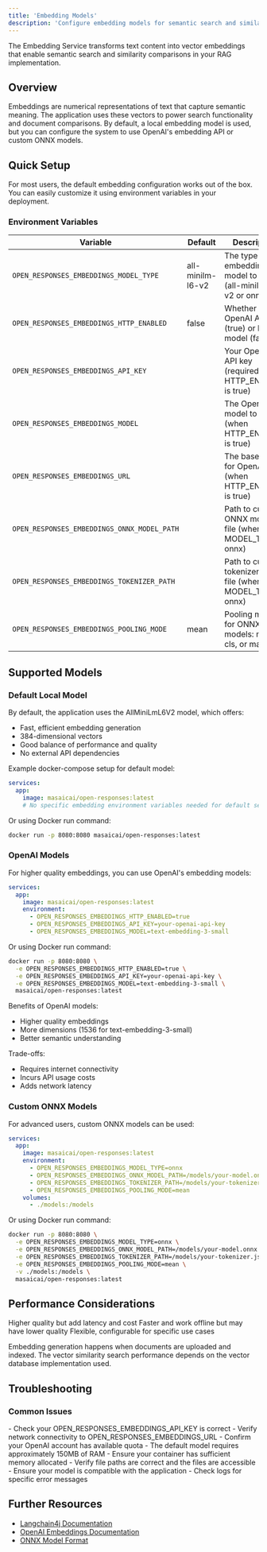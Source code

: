 ```yaml
---
title: 'Embedding Models'
description: 'Configure embedding models for semantic search and similarity comparisons'
---
```


The Embedding Service transforms text content into vector embeddings that enable semantic search and similarity comparisons in your RAG implementation.

## Overview

Embeddings are numerical representations of text that capture semantic meaning. The application uses these vectors to power search functionality and document comparisons. By default, a local embedding model is used, but you can configure the system to use OpenAI's embedding API or custom ONNX models.

## Quick Setup

For most users, the default embedding configuration works out of the box. You can easily customize it using environment variables in your deployment.

### Environment Variables

<div className="my-6 overflow-auto max-w-full">
  <Frame caption="Embedding Configuration Options">
    <table className="w-full text-sm" style={{ borderCollapse: "separate", borderRadius: "4px", overflow: "hidden" }}>
      <thead>
        <tr className="bg-gray-200 dark:bg-gray-800">
          <th className="border border-gray-300 p-2" style={{ borderTopLeftRadius: "4px" }}>Variable</th>
          <th className="border border-gray-300 p-2">Default</th>
          <th className="border border-gray-300 p-2" style={{ borderTopRightRadius: "4px" }}>Description</th>
        </tr>
      </thead>
      <tbody>
        <tr>
          <td className="border border-gray-300 p-2"><code>OPEN_RESPONSES_EMBEDDINGS_MODEL_TYPE</code></td>
          <td className="border border-gray-300 p-2">all-minilm-l6-v2</td>
          <td className="border border-gray-300 p-2">The type of embedding model to use (all-minilm-l6-v2 or onnx)</td>
        </tr>
        <tr className="bg-gray-100 dark:bg-gray-700">
          <td className="border border-gray-300 p-2"><code>OPEN_RESPONSES_EMBEDDINGS_HTTP_ENABLED</code></td>
          <td className="border border-gray-300 p-2">false</td>
          <td className="border border-gray-300 p-2">Whether to use OpenAI API (true) or local model (false)</td>
        </tr>
        <tr>
          <td className="border border-gray-300 p-2"><code>OPEN_RESPONSES_EMBEDDINGS_API_KEY</code></td>
          <td className="border border-gray-300 p-2"></td>
          <td className="border border-gray-300 p-2">Your OpenAI API key (required when HTTP_ENABLED is true)</td>
        </tr>
        <tr className="bg-gray-100 dark:bg-gray-700">
          <td className="border border-gray-300 p-2"><code>OPEN_RESPONSES_EMBEDDINGS_MODEL</code></td>
          <td className="border border-gray-300 p-2"></td>
          <td className="border border-gray-300 p-2">The OpenAI model to use (when HTTP_ENABLED is true)</td>
        </tr>
        <tr>
          <td className="border border-gray-300 p-2"><code>OPEN_RESPONSES_EMBEDDINGS_URL</code></td>
          <td className="border border-gray-300 p-2"></td>
          <td className="border border-gray-300 p-2">The base URL for OpenAI API (when HTTP_ENABLED is true)</td>
        </tr>
        <tr className="bg-gray-100 dark:bg-gray-700">
          <td className="border border-gray-300 p-2"><code>OPEN_RESPONSES_EMBEDDINGS_ONNX_MODEL_PATH</code></td>
          <td className="border border-gray-300 p-2"></td>
          <td className="border border-gray-300 p-2">Path to custom ONNX model file (when MODEL_TYPE is onnx)</td>
        </tr>
        <tr>
          <td className="border border-gray-300 p-2"><code>OPEN_RESPONSES_EMBEDDINGS_TOKENIZER_PATH</code></td>
          <td className="border border-gray-300 p-2"></td>
          <td className="border border-gray-300 p-2">Path to custom tokenizer JSON file (when MODEL_TYPE is onnx)</td>
        </tr>
        <tr className="bg-gray-100 dark:bg-gray-700">
          <td className="border border-gray-300 p-2" style={{ borderBottomLeftRadius: "4px" }}><code>OPEN_RESPONSES_EMBEDDINGS_POOLING_MODE</code></td>
          <td className="border border-gray-300 p-2">mean</td>
          <td className="border border-gray-300 p-2" style={{ borderBottomRightRadius: "4px" }}>Pooling mode for ONNX models: mean, cls, or max</td>
        </tr>
      </tbody>
    </table>
  </Frame>
</div>

## Supported Models

### Default Local Model

By default, the application uses the AllMiniLmL6V2 model, which offers:
- Fast, efficient embedding generation
- 384-dimensional vectors
- Good balance of performance and quality
- No external API dependencies

Example docker-compose setup for default model:

```yaml
services:
  app:
    image: masaicai/open-responses:latest
    # No specific embedding environment variables needed for default setup
```

Or using Docker run command:

```bash
docker run -p 8080:8080 masaicai/open-responses:latest
```

### OpenAI Models

For higher quality embeddings, you can use OpenAI's embedding models:

```yaml
services:
  app:
    image: masaicai/open-responses:latest
    environment:
      - OPEN_RESPONSES_EMBEDDINGS_HTTP_ENABLED=true
      - OPEN_RESPONSES_EMBEDDINGS_API_KEY=your-openai-api-key
      - OPEN_RESPONSES_EMBEDDINGS_MODEL=text-embedding-3-small
```

Or using Docker run command:

```bash
docker run -p 8080:8080 \
  -e OPEN_RESPONSES_EMBEDDINGS_HTTP_ENABLED=true \
  -e OPEN_RESPONSES_EMBEDDINGS_API_KEY=your-openai-api-key \
  -e OPEN_RESPONSES_EMBEDDINGS_MODEL=text-embedding-3-small \
  masaicai/open-responses:latest
```

Benefits of OpenAI models:
- Higher quality embeddings
- More dimensions (1536 for text-embedding-3-small)
- Better semantic understanding

Trade-offs:
- Requires internet connectivity
- Incurs API usage costs
- Adds network latency

### Custom ONNX Models

For advanced users, custom ONNX models can be used:

```yaml
services:
  app:
    image: masaicai/open-responses:latest
    environment:
      - OPEN_RESPONSES_EMBEDDINGS_MODEL_TYPE=onnx
      - OPEN_RESPONSES_EMBEDDINGS_ONNX_MODEL_PATH=/models/your-model.onnx
      - OPEN_RESPONSES_EMBEDDINGS_TOKENIZER_PATH=/models/your-tokenizer.json
      - OPEN_RESPONSES_EMBEDDINGS_POOLING_MODE=mean
    volumes:
      - ./models:/models
```

Or using Docker run command:

```bash
docker run -p 8080:8080 \
  -e OPEN_RESPONSES_EMBEDDINGS_MODEL_TYPE=onnx \
  -e OPEN_RESPONSES_EMBEDDINGS_ONNX_MODEL_PATH=/models/your-model.onnx \
  -e OPEN_RESPONSES_EMBEDDINGS_TOKENIZER_PATH=/models/your-tokenizer.json \
  -e OPEN_RESPONSES_EMBEDDINGS_POOLING_MODE=mean \
  -v ./models:/models \
  masaicai/open-responses:latest
```

## Performance Considerations

<CardGroup cols={3}>
  <Card title="OpenAI Models" icon="cloud">
    Higher quality but add latency and cost
  </Card>
  <Card title="Local Models" icon="server">
    Faster and work offline but may have lower quality
  </Card>
  <Card title="Custom ONNX" icon="gear">
    Flexible, configurable for specific use cases
  </Card>
</CardGroup>

Embedding generation happens when documents are uploaded and indexed. The vector similarity search performance depends on the vector database implementation used.

## Troubleshooting

### Common Issues

<Accordion title="OpenAI Connection Errors">
  - Check your OPEN_RESPONSES_EMBEDDINGS_API_KEY is correct
  - Verify network connectivity to OPEN_RESPONSES_EMBEDDINGS_URL
  - Confirm your OpenAI account has available quota
</Accordion>

<Accordion title="Local Model Performance">
  - The default model requires approximately 150MB of RAM
  - Ensure your container has sufficient memory allocated
</Accordion>

<Accordion title="Custom ONNX Model Issues">
  - Verify file paths are correct and the files are accessible
  - Ensure your model is compatible with the application
  - Check logs for specific error messages
</Accordion>

## Further Resources

- [Langchain4j Documentation](https://docs.langchain4j.dev/)
- [OpenAI Embeddings Documentation](https://platform.openai.com/docs/guides/embeddings)
- [ONNX Model Format](https://onnx.ai/) 
